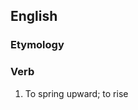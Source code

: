 ==English==

===Etymology===
{{prefix|en|up|dive}}

===Verb===
{{en-verb|past2=updove|past2_qual=chiefly US}}

# {{lb|en|archaic|intransitive|rare}} To spring upward; to rise
#: {{rfquotek|en|Davies}}